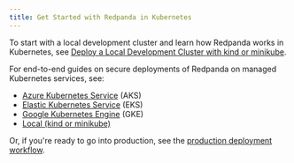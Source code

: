```yaml
---
title: Get Started with Redpanda in Kubernetes
---
```


<head>
    <meta name="title" content="Get Started with Redpanda in Kubernetes | Redpanda Docs"/>
    <meta name="description" content="Find guides for setting up a three-broker Redpanda cluster in different Kubernetes platforms."/>
    <link rel="canonical" href="https://docs.redpanda.com/docs/deploy/deployment-option/self-hosted/kubernetes/get-started-dev/" />
</head>


To start with a local development cluster and learn how Redpanda works in Kubernetes, see [Deploy a Local Development Cluster with kind or minikube](../local-guide).

For end-to-end guides on secure deployments of Redpanda on managed Kubernetes services, see:

- [Azure Kubernetes Service](../aks-guide) (AKS)
- [Elastic Kubernetes Service](../eks-guide) (EKS)
- [Google Kubernetes Engine](../gke-guide) (GKE)
- [Local (kind or minikube)](../kubernetes/local-guide.mdx)

Or, if you're ready to go into production, see the [production deployment workflow](../production-workflow).

<OperatorNote/>